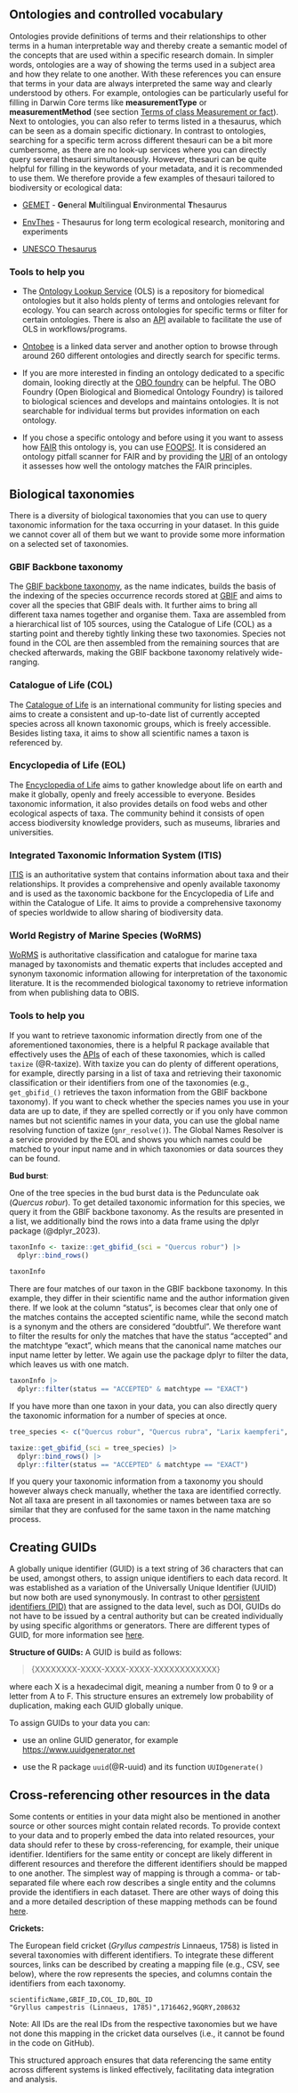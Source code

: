## Ontologies and controlled vocabulary {#ontologies}

Ontologies provide definitions of terms and their relationships to other terms in a human interpretable way and thereby create a semantic model of the concepts that are used within a specific research domain. In simpler words, ontologies are a way of showing the terms used in a subject area and how they relate to one another. With these references you can ensure that terms in your data are always interpreted the same way and clearly understood by others. For example, ontologies can be particularly useful for filling in Darwin Core terms like **measurementType** or **measurementMethod** (see section [Terms of class Measurement or fact](#mof)). Next to ontologies, you can also refer to terms listed in a thesaurus, which can be seen as a domain specific dictionary. In contrast to ontologies, searching for a specific term across different thesauri can be a bit more cumbersome, as there are no look-up services where you can directly query several thesauri simultaneously.  However, thesauri can be quite helpful for filling in the keywords of your metadata, and it is recommended to use them. We therefore provide a few examples of thesauri tailored to biodiversity or ecological data:

-   [GEMET](https://www.eionet.europa.eu/gemet/en/themes/) - **Ge**neral **M**ultilingual **E**nvironmental **T**hesaurus

-   [EnvThes](https://vocabs.lter-europe.net/envthes/en/) - Thesaurus for long term ecological research, monitoring and experiments

-   [UNESCO Thesaurus](https://vocabularies.unesco.org/browser/thesaurus/en/)

### Tools to help you

-   The [Ontology Lookup Service](http://ebi.ac.uk/ols4/) (OLS) is a repository for biomedical ontologies but it also holds plenty of terms and ontologies relevant for ecology. You can search across ontologies for specific terms or filter for certain ontologies. There is also an [API](#API) available to facilitate the use of OLS in workflows/programs.

-   [Ontobee](http://ontobee.org) is a linked data server and another option to browse through around 260 different ontologies and directly search for specific terms.

-   If you are more interested in finding an ontology dedicated to a specific domain, looking directly at the [OBO foundry](http://obofoundry.org/) can be helpful. The OBO Foundry (Open Biological and Biomedical Ontology Foundry) is tailored to biological sciences and develops and maintains ontologies. It is not searchable for individual terms but provides information on each ontology.

-   If you chose a specific ontology and before using it you want to assess how [FAIR](#FAIR) this ontology is, you can use [FOOPS!](https://foops.linkeddata.es/FAIR_validator.html#). It is considered an ontology pitfall scanner for FAIR and by providing the [URI](#URI) of an ontology it assesses how well the ontology matches the FAIR principles.

## Biological taxonomies

There is a diversity of biological taxonomies that you can use to query taxonomic information for the taxa occurring in your dataset. In this guide we cannot cover all of them but we want to provide some more information on a selected set of taxonomies.

### GBIF Backbone taxonomy

The [GBIF backbone taxonomy](https://doi.org/10.15468/39omei), as the name indicates, builds the basis of the indexing of the species occurrence records stored at [GBIF](#GBIF) and aims to cover all the species that GBIF deals with. It further aims to bring all different taxa names together and organise them. Taxa are assembled from a hierarchical list of 105 sources, using the Catalogue of Life (COL) as a starting point and thereby tightly linking these two taxonomies. Species not found in the COL are then assembled from the remaining sources that are checked afterwards, making the GBIF backbone taxonomy relatively wide-ranging.

### Catalogue of Life (COL)

The [Catalogue of Life](https://www.catalogueoflife.org/) is an international community for listing species and aims to create a consistent and up-to-date list of currently accepted species across all known taxonomic groups, which is freely accessible. Besides listing taxa, it aims to show all scientific names a taxon is referenced by.

### Encyclopedia of Life (EOL)

The [Encyclopedia of Life](https://www.eol.org/) aims to gather knowledge about life on earth and make it globally, openly and freely accessible to everyone. Besides taxonomic information, it also provides details on food webs and other ecological aspects of taxa. The community behind it consists of open access biodiversity knowledge providers, such as museums, libraries and universities.

### Integrated Taxonomic Information System (ITIS)

[ITIS](https://www.itis.gov/) is an authoritative system that contains information about taxa and their relationships. It provides a comprehensive and openly available taxonomy and is used as the taxonomic backbone for the Encyclopedia of Life and within the Catalogue of Life. It aims to provide a comprehensive taxonomy of species worldwide to allow sharing of biodiversity data.

### World Registry of Marine Species (WoRMS)

[WoRMS](https://www.marinespecies.org/) is authoritative classification and catalogue for marine taxa managed by taxonomists and thematic experts that includes accepted and synonym taxonomic information allowing for interpretation of the taxonomic literature. It is the recommended biological taxonomy to retrieve information from when publishing data to OBIS.

### Tools to help you

If you want to retrieve taxonomic information directly from one of the aforementioned taxonomies, there is a helpful R package available that effectively uses the [APIs](#API) of each of these taxonomies, which is called `taxize` (@R-taxize). With taxize you can do plenty of different operations, for example, directly parsing in a list of taxa and retrieving their taxonomic classification or their identifiers from one of the taxonomies (e.g., `get_gbifid_()` retrieves the taxon information from the GBIF backbone taxonomy). If you want to check whether the species names you use in your data are up to date, if they are spelled correctly or if you only have common names but not scientific names in your data, you can use the global name resolving function of taxize (`gnr_resolve()`). The Global Names Resolver is a service provided by the EOL and shows you which names could be matched to your input name and in which taxonomies or data sources they can be found.

::: {.examplebox .exampleimg}
**Bud burst**:

One of the tree species in the bud burst data is the Pedunculate oak (*Quercus robur*). To get detailed taxonomic information for this species, we query it from the GBIF backbone taxonomy. As the results are presented in a list, we additionally bind the rows into a data frame using the dplyr package (@dplyr_2023).

```r
taxonInfo <- taxize::get_gbifid_(sci = "Quercus robur") |>
  dplyr::bind_rows()
  
taxonInfo
```

There are four matches of our taxon in the GBIF backbone taxonomy. In this example, they differ in their scientific name and the author information given there. If we look at the column "status", is becomes clear that only one of the matches contains the accepted scientific name, while the second match is a synonym and the others are considered "doubtful". We therefore want to filter the results for only the matches that have the status "accepted" and the matchtype "exact", which means that the canonical name matches our input name letter by letter. We again use the package dplyr to filter the data, which leaves us with one match.

```r
taxonInfo |> 
  dplyr::filter(status == "ACCEPTED" & matchtype == "EXACT")
```

If you have more than one taxon in your data, you can also directly query the taxonomic information for a number of species at once.

```r

tree_species <- c("Quercus robur", "Quercus rubra", "Larix kaempferi", "Pinus sylvestris", "Betula pendula")

taxize::get_gbifid_(sci = tree_species) |>
  dplyr::bind_rows() |>
  dplyr::filter(status == "ACCEPTED" & matchtype == "EXACT")
```
:::

If you query your taxonomic information from a taxonomy you should however always check manually, whether the taxa are identified correctly. Not all taxa are present in all taxonomies or names between taxa are so similar that they are confused for the same taxon in the name matching process.

## Creating GUIDs {#GUIDcreation}

A globally unique identifier (GUID) is a text string of 36 characters that can be used, amongst others, to assign unique identifiers to each data record. It was established as a variation of the Universally Unique Identifier (UUID) but now both are used synonymously. In contrast to other [persistent identifiers (PID)](#PID) that are assigned to the data level, such as DOI, GUIDs do not have to be issued by a central authority but can be created individually by using specific algorithms or generators. There are different types of GUID, for more information see [here](https://www.techtarget.com/searchwindowsserver/definition/GUID-global-unique-identifier).

**Structure of GUIDs:** A GUID is build as follows:

> {XXXXXXXX-XXXX-XXXX-XXXX-XXXXXXXXXXXX}

where each X is a hexadecimal digit, meaning a number from 0 to 9 or a letter from A to F. This structure ensures an extremely low probability of duplication, making each GUID globally unique.

To assign GUIDs to your data you can:

-   use an online GUID generator, for example <https://www.uuidgenerator.net>

-   use the R package `uuid`(@R-uuid) and its function `UUIDgenerate()`

## Cross-referencing other resources in the data {#crossref-in-data}

Some contents or entities in your data might also be mentioned in another source or other sources might contain related records. To provide context to your data and to properly embed the data into related resources, your data should refer to these by cross-referencing, for example, their unique identifier. Identifiers for the same entity or concept are likely different in different resources and therefore the different identifiers should be mapped to one another. The simplest way of mapping is through a comma- or tab-separated file where each row describes a single entity and the columns provide the identifiers in each dataset. There are other ways of doing this and a more detailed description of these mapping methods can be found [here](https://faircookbook.elixir-europe.org/content/recipes/interoperability/identifier-mapping.html).

::: {.examplebox .exampleimg}
**Crickets:**

The European field cricket (*Gryllus campestris* Linnaeus, 1758) is listed in several taxonomies with different identifiers. To integrate these different sources, links can be described by creating a mapping file (e.g., CSV, see below), where the row represents the species, and columns contain the identifiers from each taxonomy.

```         
scientificName,GBIF_ID,COL_ID,BOL_ID
"Gryllus campestris (Linnaeus, 1785)",1716462,9GQRY,208632
```

Note: All IDs are the real IDs from the respective taxonomies but we have not done this mapping in the cricket data ourselves (i.e., it cannot be found in the code on GitHub).
:::

This structured approach ensures that data referencing the same entity across different systems is linked effectively, facilitating data integration and analysis.

<div>
